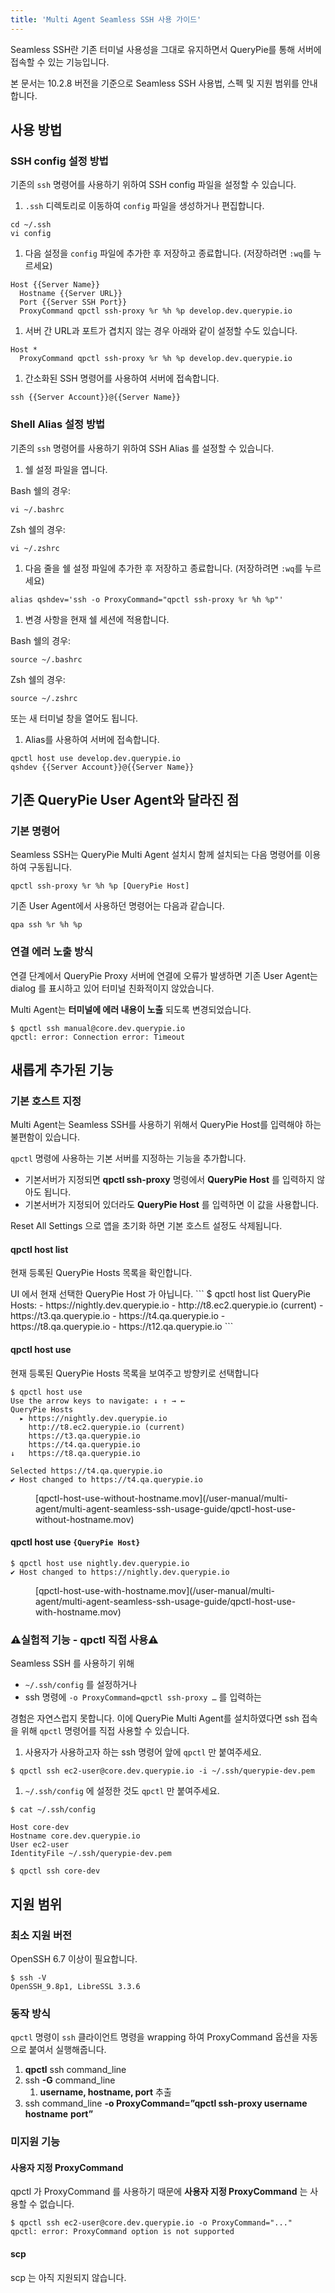 ```yaml
---
title: 'Multi Agent Seamless SSH 사용 가이드'
---
```



Seamless SSH란 기존 터미널 사용성을 그대로 유지하면서 QueryPie를 통해 서버에 접속할 수 있는 기능입니다.

본 문서는 10.2.8 버전을 기준으로 Seamless SSH 사용법, 스펙 및 지원 범위를 안내합니다.

## 사용 방법

### SSH config 설정 방법

기존의 `ssh` 명령어를 사용하기 위하여 SSH config 파일을 설정할 수 있습니다.


1. `.ssh` 디렉토리로 이동하여 `config` 파일을 생성하거나 편집합니다.
```
cd ~/.ssh
vi config
```

1. 다음 설정을 `config` 파일에 추가한 후 저장하고 종료합니다. (저장하려면 `:wq`를 누르세요)
```
Host {{Server Name}}
  Hostname {{Server URL}}
  Port {{Server SSH Port}}
  ProxyCommand qpctl ssh-proxy %r %h %p develop.dev.querypie.io
```

1. 서버 간 URL과 포트가 겹치지 않는 경우 아래와 같이 설정할 수도 있습니다.
```
Host *
  ProxyCommand qpctl ssh-proxy %r %h %p develop.dev.querypie.io
```

1. 간소화된 SSH 명령어를 사용하여 서버에 접속합니다.
```
ssh {{Server Account}}@{{Server Name}}
```


### Shell Alias 설정 방법

기존의 `ssh` 명령어를 사용하기 위하여 SSH Alias 를 설정할 수 있습니다.


1. 쉘 설정 파일을 엽니다.

Bash 쉘의 경우:
```
vi ~/.bashrc
```

Zsh 쉘의 경우:
```
vi ~/.zshrc
```

1. 다음 줄을 쉘 설정 파일에 추가한 후 저장하고 종료합니다. (저장하려면 `:wq`를 누르세요)
```
alias qshdev='ssh -o ProxyCommand="qpctl ssh-proxy %r %h %p"'
```

1. 변경 사항을 현재 쉘 세션에 적용합니다.

Bash 쉘의 경우:
```
source ~/.bashrc
```

Zsh 쉘의 경우:
```
source ~/.zshrc
```

또는 새 터미널 창을 열어도 됩니다.

1. Alias를 사용하여 서버에 접속합니다.
```
qpctl host use develop.dev.querypie.io
qshdev {{Server Account}}@{{Server Name}}
```


## 기존 QueryPie User Agent와 달라진 점

### 기본 명령어

Seamless SSH는 QueryPie Multi Agent 설치시 함께 설치되는 다음 명령어를 이용하여 구동됩니다.
```
qpctl ssh-proxy %r %h %p [QueryPie Host]
```

기존 User Agent에서 사용하던 명령어는 다음과 같습니다.
```
qpa ssh %r %h %p
```

### 연결 에러 노출 방식

연결 단계에서 QueryPie Proxy 서버에 연결에 오류가 발생하면 기존 User Agent는 dialog 를 표시하고 있어 터미널 친화적이지 않았습니다.

Multi Agent는  **터미널에 에러 내용이 노출** 되도록 변경되었습니다.
```
$ qpctl ssh manual@core.dev.querypie.io
qpctl: error: Connection error: Timeout
```

## 새롭게 추가된 기능

### 기본 호스트 지정

Multi Agent는 Seamless SSH를 사용하기 위해서 QueryPie Host를 입력해야 하는 불편함이 있습니다.

`qpctl` 명령에 사용하는 기본 서버를 지정하는 기능을 추가합니다.

* 기본서버가 지정되면  **qpctl ssh-proxy**  명령에서  **QueryPie Host**  를 입력하지 않아도 됩니다.
* 기본서버가 지정되어 있더라도  **QueryPie Host**  를 입력하면 이 값을 사용합니다.

<Callout type="info">
Reset All Settings 으로 앱을 초기화 하면 기본 호스트 설정도 삭제됩니다.
</Callout>

#### qpctl host list

현재 등록된 QueryPie Hosts 목록을 확인합니다.

<Callout type="important">
UI 에서 현재 선택한 QueryPie Host 가 아닙니다.
</Callout>
```
$ qpctl host list
QueryPie Hosts:
 - https://nightly.dev.querypie.io
 - http://t8.ec2.querypie.io (current)
 - https://t3.qa.querypie.io
 - https://t4.qa.querypie.io
 - https://t8.qa.querypie.io
 - https://t12.qa.querypie.io
```

#### qpctl host use

현재 등록된 QueryPie Hosts 목록을 보여주고 방향키로 선택합니다
```
$ qpctl host use
Use the arrow keys to navigate: ↓ ↑ → ←
QueryPie Hosts
  ▸ https://nightly.dev.querypie.io
    http://t8.ec2.querypie.io (current)
    https://t3.qa.querypie.io
    https://t4.qa.querypie.io
↓   https://t8.qa.querypie.io
```
```
Selected https://t4.qa.querypie.io
✔ Host changed to https://t4.qa.querypie.io
```

<figure data-layout="center" data-align="center">
[qpctl-host-use-without-hostname.mov](/user-manual/multi-agent/multi-agent-seamless-ssh-usage-guide/qpctl-host-use-without-hostname.mov)
</figure>

#### qpctl host use `{QueryPie Host}`

```
$ qpctl host use nightly.dev.querypie.io
✔ Host changed to https://nightly.dev.querypie.io
```

<figure data-layout="center" data-align="center">
[qpctl-host-use-with-hostname.mov](/user-manual/multi-agent/multi-agent-seamless-ssh-usage-guide/qpctl-host-use-with-hostname.mov)
</figure>

### :warning:실험적 기능 - qpctl 직접 사용:warning:

Seamless SSH 를 사용하기 위해

* `~/.ssh/config` 를 설정하거나
* ssh 명령에 `-o ProxyCommand=qpctl ssh-proxy …` 를 입력하는

경험은 자연스럽지 못합니다. 이에 QueryPie Multi Agent를 설치하였다면 ssh 접속을 위해 `qpctl` 명령어를 직접 사용할 수 있습니다.


1. 사용자가 사용하고자 하는 ssh 명령어 앞에 `qpctl` 만 붙여주세요.
```
$ qpctl ssh ec2-user@core.dev.querypie.io -i ~/.ssh/querypie-dev.pem
```


1. `~/.ssh/config` 에 설정한 것도 `qpctl` 만 붙여주세요.
```
$ cat ~/.ssh/config

Host core-dev
Hostname core.dev.querypie.io
User ec2-user
IdentityFile ~/.ssh/querypie-dev.pem

$ qpctl ssh core-dev
```


## 지원 범위

### 최소 지원 버전

OpenSSH 6.7 이상이 필요합니다.
```
$ ssh -V
OpenSSH_9.8p1, LibreSSL 3.3.6
```

### 동작 방식

`qpctl` 명령이 `ssh` 클라이언트 명령을 wrapping 하여 ProxyCommand 옵션을 자동으로 붙여서 실행해줍니다.

1.  **qpctl**  ssh command_line
2. ssh  **-G**  command_line
    1.  **username, hostname, port**  추출
3. ssh command_line  **-o ProxyCommand=”qpctl ssh-proxy username**   **hostname**   **port”** 

### 미지원 기능

#### 사용자 지정 ProxyCommand

qpctl 가 ProxyCommand 를 사용하기 때문에 **사용자 지정 ProxyCommand** 는 사용할 수 없습니다.
```
$ qpctl ssh ec2-user@core.dev.querypie.io -o ProxyCommand="..."
qpctl: error: ProxyCommand option is not supported
```

#### scp

scp 는 아직 지원되지 않습니다.
